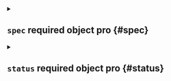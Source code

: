 

<Metadata />



<details className="config-field" data-expandable="true">
<summary>

## `spec` <span className="config-field-required" data-required="false">required</span> <span className="config-field-type">object</span> <span className="config-field-default"></span> <span className="config-field-enum"></span> <span data-pro="false" className="config-field-pro">pro</span> {#spec}



</summary>




<details className="config-field" data-expandable="false" open>
<summary>

### `displayName` <span className="config-field-required" data-required="false">required</span> <span className="config-field-type">string</span> <span className="config-field-default"></span> <span className="config-field-enum"></span> <span data-pro="false" className="config-field-pro">pro</span> {#spec-displayName}

DisplayName is the name that is shown in the UI

</summary>



</details>



<details className="config-field" data-expandable="false" open>
<summary>

### `description` <span className="config-field-required" data-required="false">required</span> <span className="config-field-type">string</span> <span className="config-field-default"></span> <span className="config-field-enum"></span> <span data-pro="false" className="config-field-pro">pro</span> {#spec-description}

Description describes the virtual cluster template

</summary>



</details>



<details className="config-field" data-expandable="true">
<summary>

### `owner` <span className="config-field-required" data-required="false">required</span> <span className="config-field-type">object</span> <span className="config-field-default"></span> <span className="config-field-enum"></span> <span data-pro="false" className="config-field-pro">pro</span> {#spec-owner}

Owner holds the owner of this object

</summary>




<details className="config-field" data-expandable="false" open>
<summary>

#### `user` <span className="config-field-required" data-required="false">required</span> <span className="config-field-type">string</span> <span className="config-field-default"></span> <span className="config-field-enum"></span> <span data-pro="false" className="config-field-pro">pro</span> {#spec-owner-user}

User specifies a Loft user.

</summary>



</details>



<details className="config-field" data-expandable="false" open>
<summary>

#### `team` <span className="config-field-required" data-required="false">required</span> <span className="config-field-type">string</span> <span className="config-field-default"></span> <span className="config-field-enum"></span> <span data-pro="false" className="config-field-pro">pro</span> {#spec-owner-team}

Team specifies a Loft team.

</summary>



</details>


</details>



<details className="config-field" data-expandable="true">
<summary>

### `template` <span className="config-field-required" data-required="false">required</span> <span className="config-field-type">object</span> <span className="config-field-default"></span> <span className="config-field-enum"></span> <span data-pro="false" className="config-field-pro">pro</span> {#spec-template}

Template holds the virtual cluster template

</summary>




<details className="config-field" data-expandable="true">
<summary>

#### `metadata` <span className="config-field-required" data-required="true">required</span> <span className="config-field-type">object</span> <span className="config-field-default"></span> <span className="config-field-enum"></span> <span data-pro="false" className="config-field-pro">pro</span> {#spec-template-metadata}



</summary>




<details className="config-field" data-expandable="false" open>
<summary>

##### `labels` <span className="config-field-required" data-required="false">required</span> <span className="config-field-type">object</span> <span className="config-field-default"></span> <span className="config-field-enum"></span> <span data-pro="false" className="config-field-pro">pro</span> {#spec-template-metadata-labels}

Labels are labels on the object

</summary>



</details>



<details className="config-field" data-expandable="false" open>
<summary>

##### `annotations` <span className="config-field-required" data-required="false">required</span> <span className="config-field-type">object</span> <span className="config-field-default"></span> <span className="config-field-enum"></span> <span data-pro="false" className="config-field-pro">pro</span> {#spec-template-metadata-annotations}

Annotations are annotations on the object

</summary>



</details>


</details>



<details className="config-field" data-expandable="true">
<summary>

#### `instanceTemplate` <span className="config-field-required" data-required="false">required</span> <span className="config-field-type">object</span> <span className="config-field-default"></span> <span className="config-field-enum"></span> <span data-pro="false" className="config-field-pro">pro</span> {#spec-template-instanceTemplate}

InstanceTemplate holds the virtual cluster instance template

</summary>




<details className="config-field" data-expandable="true">
<summary>

##### `metadata` <span className="config-field-required" data-required="true">required</span> <span className="config-field-type">object</span> <span className="config-field-default"></span> <span className="config-field-enum"></span> <span data-pro="false" className="config-field-pro">pro</span> {#spec-template-instanceTemplate-metadata}



</summary>




<details className="config-field" data-expandable="false" open>
<summary>

##### `labels` <span className="config-field-required" data-required="false">required</span> <span className="config-field-type">object</span> <span className="config-field-default"></span> <span className="config-field-enum"></span> <span data-pro="false" className="config-field-pro">pro</span> {#spec-template-instanceTemplate-metadata-labels}

Labels are labels on the object

</summary>



</details>



<details className="config-field" data-expandable="false" open>
<summary>

##### `annotations` <span className="config-field-required" data-required="false">required</span> <span className="config-field-type">object</span> <span className="config-field-default"></span> <span className="config-field-enum"></span> <span data-pro="false" className="config-field-pro">pro</span> {#spec-template-instanceTemplate-metadata-annotations}

Annotations are annotations on the object

</summary>



</details>


</details>


</details>



<details className="config-field" data-expandable="true">
<summary>

#### `apps` <span className="config-field-required" data-required="false">required</span> <span className="config-field-type">object[]</span> <span className="config-field-default"></span> <span className="config-field-enum"></span> <span data-pro="false" className="config-field-pro">pro</span> {#spec-template-apps}

Apps specifies the apps that should get deployed by this template

</summary>




<details className="config-field" data-expandable="false" open>
<summary>

##### `name` <span className="config-field-required" data-required="false">required</span> <span className="config-field-type">string</span> <span className="config-field-default"></span> <span className="config-field-enum"></span> <span data-pro="false" className="config-field-pro">pro</span> {#spec-template-apps-name}

Name of the target app

</summary>



</details>



<details className="config-field" data-expandable="false" open>
<summary>

##### `namespace` <span className="config-field-required" data-required="false">required</span> <span className="config-field-type">string</span> <span className="config-field-default"></span> <span className="config-field-enum"></span> <span data-pro="false" className="config-field-pro">pro</span> {#spec-template-apps-namespace}

Namespace specifies in which target namespace the app should
get deployed in

</summary>



</details>



<details className="config-field" data-expandable="false" open>
<summary>

##### `releaseName` <span className="config-field-required" data-required="false">required</span> <span className="config-field-type">string</span> <span className="config-field-default"></span> <span className="config-field-enum"></span> <span data-pro="false" className="config-field-pro">pro</span> {#spec-template-apps-releaseName}

ReleaseName is the name of the app release

</summary>



</details>



<details className="config-field" data-expandable="false" open>
<summary>

##### `version` <span className="config-field-required" data-required="false">required</span> <span className="config-field-type">string</span> <span className="config-field-default"></span> <span className="config-field-enum"></span> <span data-pro="false" className="config-field-pro">pro</span> {#spec-template-apps-version}

Version of the app

</summary>



</details>



<details className="config-field" data-expandable="false" open>
<summary>

##### `parameters` <span className="config-field-required" data-required="false">required</span> <span className="config-field-type">string</span> <span className="config-field-default"></span> <span className="config-field-enum"></span> <span data-pro="false" className="config-field-pro">pro</span> {#spec-template-apps-parameters}

Parameters to use for the app

</summary>



</details>


</details>



<details className="config-field" data-expandable="true">
<summary>

#### `charts` <span className="config-field-required" data-required="false">required</span> <span className="config-field-type">object[]</span> <span className="config-field-default"></span> <span className="config-field-enum"></span> <span data-pro="false" className="config-field-pro">pro</span> {#spec-template-charts}

Charts are helm charts that should get deployed

</summary>




<details className="config-field" data-expandable="false" open>
<summary>

##### `name` <span className="config-field-required" data-required="true">required</span> <span className="config-field-type">string</span> <span className="config-field-default"></span> <span className="config-field-enum"></span> <span data-pro="false" className="config-field-pro">pro</span> {#spec-template-charts-name}

Name is the chart name in the repository

</summary>



</details>



<details className="config-field" data-expandable="false" open>
<summary>

##### `version` <span className="config-field-required" data-required="false">required</span> <span className="config-field-type">string</span> <span className="config-field-default"></span> <span className="config-field-enum"></span> <span data-pro="false" className="config-field-pro">pro</span> {#spec-template-charts-version}

Version is the chart version in the repository

</summary>



</details>



<details className="config-field" data-expandable="false" open>
<summary>

##### `repoURL` <span className="config-field-required" data-required="false">required</span> <span className="config-field-type">string</span> <span className="config-field-default"></span> <span className="config-field-enum"></span> <span data-pro="false" className="config-field-pro">pro</span> {#spec-template-charts-repoURL}

RepoURL is the repo url where the chart can be found

</summary>



</details>



<details className="config-field" data-expandable="false" open>
<summary>

##### `username` <span className="config-field-required" data-required="false">required</span> <span className="config-field-type">string</span> <span className="config-field-default"></span> <span className="config-field-enum"></span> <span data-pro="false" className="config-field-pro">pro</span> {#spec-template-charts-username}

The username that is required for this repository

</summary>



</details>



<details className="config-field" data-expandable="true">
<summary>

##### `usernameRef` <span className="config-field-required" data-required="false">required</span> <span className="config-field-type">object</span> <span className="config-field-default"></span> <span className="config-field-enum"></span> <span data-pro="false" className="config-field-pro">pro</span> {#spec-template-charts-usernameRef}

The username that is required for this repository

</summary>




<details className="config-field" data-expandable="true">
<summary>

##### `projectSecretRef` <span className="config-field-required" data-required="false">required</span> <span className="config-field-type">object</span> <span className="config-field-default"></span> <span className="config-field-enum"></span> <span data-pro="false" className="config-field-pro">pro</span> {#spec-template-charts-usernameRef-projectSecretRef}

ProjectSecretRef holds the reference to a project secret

</summary>




<details className="config-field" data-expandable="false" open>
<summary>

##### `project` <span className="config-field-required" data-required="false">required</span> <span className="config-field-type">string</span> <span className="config-field-default"></span> <span className="config-field-enum"></span> <span data-pro="false" className="config-field-pro">pro</span> {#spec-template-charts-usernameRef-projectSecretRef-project}

Project is the project name where the secret is located in.

</summary>



</details>



<details className="config-field" data-expandable="false" open>
<summary>

##### `name` <span className="config-field-required" data-required="false">required</span> <span className="config-field-type">string</span> <span className="config-field-default"></span> <span className="config-field-enum"></span> <span data-pro="false" className="config-field-pro">pro</span> {#spec-template-charts-usernameRef-projectSecretRef-name}

Name of the project secret to use.

</summary>



</details>



<details className="config-field" data-expandable="false" open>
<summary>

##### `key` <span className="config-field-required" data-required="false">required</span> <span className="config-field-type">string</span> <span className="config-field-default"></span> <span className="config-field-enum"></span> <span data-pro="false" className="config-field-pro">pro</span> {#spec-template-charts-usernameRef-projectSecretRef-key}

Key of the project secret to use.

</summary>



</details>


</details>


</details>



<details className="config-field" data-expandable="false" open>
<summary>

##### `password` <span className="config-field-required" data-required="false">required</span> <span className="config-field-type">string</span> <span className="config-field-default"></span> <span className="config-field-enum"></span> <span data-pro="false" className="config-field-pro">pro</span> {#spec-template-charts-password}

The password that is required for this repository

</summary>



</details>



<details className="config-field" data-expandable="true">
<summary>

##### `passwordRef` <span className="config-field-required" data-required="false">required</span> <span className="config-field-type">object</span> <span className="config-field-default"></span> <span className="config-field-enum"></span> <span data-pro="false" className="config-field-pro">pro</span> {#spec-template-charts-passwordRef}

The password that is required for this repository

</summary>




<details className="config-field" data-expandable="true">
<summary>

##### `projectSecretRef` <span className="config-field-required" data-required="false">required</span> <span className="config-field-type">object</span> <span className="config-field-default"></span> <span className="config-field-enum"></span> <span data-pro="false" className="config-field-pro">pro</span> {#spec-template-charts-passwordRef-projectSecretRef}

ProjectSecretRef holds the reference to a project secret

</summary>




<details className="config-field" data-expandable="false" open>
<summary>

##### `project` <span className="config-field-required" data-required="false">required</span> <span className="config-field-type">string</span> <span className="config-field-default"></span> <span className="config-field-enum"></span> <span data-pro="false" className="config-field-pro">pro</span> {#spec-template-charts-passwordRef-projectSecretRef-project}

Project is the project name where the secret is located in.

</summary>



</details>



<details className="config-field" data-expandable="false" open>
<summary>

##### `name` <span className="config-field-required" data-required="false">required</span> <span className="config-field-type">string</span> <span className="config-field-default"></span> <span className="config-field-enum"></span> <span data-pro="false" className="config-field-pro">pro</span> {#spec-template-charts-passwordRef-projectSecretRef-name}

Name of the project secret to use.

</summary>



</details>



<details className="config-field" data-expandable="false" open>
<summary>

##### `key` <span className="config-field-required" data-required="false">required</span> <span className="config-field-type">string</span> <span className="config-field-default"></span> <span className="config-field-enum"></span> <span data-pro="false" className="config-field-pro">pro</span> {#spec-template-charts-passwordRef-projectSecretRef-key}

Key of the project secret to use.

</summary>



</details>


</details>


</details>



<details className="config-field" data-expandable="false" open>
<summary>

##### `insecureSkipTlsVerify` <span className="config-field-required" data-required="false">required</span> <span className="config-field-type">boolean</span> <span className="config-field-default">false</span> <span className="config-field-enum"></span> <span data-pro="false" className="config-field-pro">pro</span> {#spec-template-charts-insecureSkipTlsVerify}

If tls certificate checks for the chart download should be skipped

</summary>



</details>



<details className="config-field" data-expandable="false" open>
<summary>

##### `releaseName` <span className="config-field-required" data-required="false">required</span> <span className="config-field-type">string</span> <span className="config-field-default"></span> <span className="config-field-enum"></span> <span data-pro="false" className="config-field-pro">pro</span> {#spec-template-charts-releaseName}

ReleaseName is the preferred release name of the app

</summary>



</details>



<details className="config-field" data-expandable="false" open>
<summary>

##### `releaseNamespace` <span className="config-field-required" data-required="false">required</span> <span className="config-field-type">string</span> <span className="config-field-default"></span> <span className="config-field-enum"></span> <span data-pro="false" className="config-field-pro">pro</span> {#spec-template-charts-releaseNamespace}

ReleaseNamespace is the preferred release namespace of the app

</summary>



</details>



<details className="config-field" data-expandable="false" open>
<summary>

##### `values` <span className="config-field-required" data-required="false">required</span> <span className="config-field-type">string</span> <span className="config-field-default"></span> <span className="config-field-enum"></span> <span data-pro="false" className="config-field-pro">pro</span> {#spec-template-charts-values}

Values are the values that should get passed to the chart

</summary>



</details>



<details className="config-field" data-expandable="false" open>
<summary>

##### `wait` <span className="config-field-required" data-required="false">required</span> <span className="config-field-type">boolean</span> <span className="config-field-default">false</span> <span className="config-field-enum"></span> <span data-pro="false" className="config-field-pro">pro</span> {#spec-template-charts-wait}

Wait determines if Loft should wait during deploy for the app to become ready

</summary>



</details>



<details className="config-field" data-expandable="false" open>
<summary>

##### `timeout` <span className="config-field-required" data-required="false">required</span> <span className="config-field-type">string</span> <span className="config-field-default"></span> <span className="config-field-enum"></span> <span data-pro="false" className="config-field-pro">pro</span> {#spec-template-charts-timeout}

Timeout is the time to wait for any individual Kubernetes operation (like Jobs for hooks) (default 5m0s)

</summary>



</details>


</details>



<details className="config-field" data-expandable="false" open>
<summary>

#### `objects` <span className="config-field-required" data-required="false">required</span> <span className="config-field-type">string</span> <span className="config-field-default"></span> <span className="config-field-enum"></span> <span data-pro="false" className="config-field-pro">pro</span> {#spec-template-objects}

Objects are Kubernetes style yamls that should get deployed into the virtual cluster

</summary>



</details>



<details className="config-field" data-expandable="true">
<summary>

#### `access` <span className="config-field-required" data-required="false">required</span> <span className="config-field-type">object</span> <span className="config-field-default"></span> <span className="config-field-enum"></span> <span data-pro="false" className="config-field-pro">pro</span> {#spec-template-access}

Access defines the access of users and teams to the virtual cluster.

</summary>




<details className="config-field" data-expandable="false" open>
<summary>

##### `defaultClusterRole` <span className="config-field-required" data-required="false">required</span> <span className="config-field-type">string</span> <span className="config-field-default"></span> <span className="config-field-enum"></span> <span data-pro="false" className="config-field-pro">pro</span> {#spec-template-access-defaultClusterRole}

Specifies which cluster role should get applied to users or teams that do not
match a rule below.

</summary>



</details>



<details className="config-field" data-expandable="true">
<summary>

##### `rules` <span className="config-field-required" data-required="false">required</span> <span className="config-field-type">object[]</span> <span className="config-field-default"></span> <span className="config-field-enum"></span> <span data-pro="false" className="config-field-pro">pro</span> {#spec-template-access-rules}

Rules defines which users and teams should have which access to the virtual
cluster. If no rule matches an authenticated incoming user, the user will get cluster admin
access.

</summary>




<details className="config-field" data-expandable="false" open>
<summary>

##### `users` <span className="config-field-required" data-required="false">required</span> <span className="config-field-type">string[]</span> <span className="config-field-default"></span> <span className="config-field-enum"></span> <span data-pro="false" className="config-field-pro">pro</span> {#spec-template-access-rules-users}

Users this rule matches. * means all users.

</summary>



</details>



<details className="config-field" data-expandable="false" open>
<summary>

##### `teams` <span className="config-field-required" data-required="false">required</span> <span className="config-field-type">string[]</span> <span className="config-field-default"></span> <span className="config-field-enum"></span> <span data-pro="false" className="config-field-pro">pro</span> {#spec-template-access-rules-teams}

Teams that this rule matches.

</summary>



</details>



<details className="config-field" data-expandable="false" open>
<summary>

##### `clusterRole` <span className="config-field-required" data-required="false">required</span> <span className="config-field-type">string</span> <span className="config-field-default"></span> <span className="config-field-enum"></span> <span data-pro="false" className="config-field-pro">pro</span> {#spec-template-access-rules-clusterRole}

ClusterRole is the cluster role that should be assigned to the

</summary>



</details>


</details>


</details>



<details className="config-field" data-expandable="true">
<summary>

#### `pro` <span className="config-field-required" data-required="false">required</span> <span className="config-field-type">object</span> <span className="config-field-default"></span> <span className="config-field-enum"></span> <span data-pro="false" className="config-field-pro">pro</span> {#spec-template-pro}

Pro defines the pro settings for the virtual cluster

</summary>




<details className="config-field" data-expandable="false" open>
<summary>

##### `enabled` <span className="config-field-required" data-required="false">required</span> <span className="config-field-type">boolean</span> <span className="config-field-default">false</span> <span className="config-field-enum"></span> <span data-pro="false" className="config-field-pro">pro</span> {#spec-template-pro-enabled}

Enabled defines if the virtual cluster is a pro cluster or not

</summary>



</details>


</details>



<details className="config-field" data-expandable="true">
<summary>

#### `helmRelease` <span className="config-field-required" data-required="false">required</span> <span className="config-field-type">object</span> <span className="config-field-default"></span> <span className="config-field-enum"></span> <span data-pro="false" className="config-field-pro">pro</span> {#spec-template-helmRelease}

HelmRelease is the helm release configuration for the virtual cluster.

</summary>




<details className="config-field" data-expandable="true">
<summary>

##### `chart` <span className="config-field-required" data-required="false">required</span> <span className="config-field-type">object</span> <span className="config-field-default"></span> <span className="config-field-enum"></span> <span data-pro="false" className="config-field-pro">pro</span> {#spec-template-helmRelease-chart}

infos about what chart to deploy

</summary>




<details className="config-field" data-expandable="false" open>
<summary>

##### `name` <span className="config-field-required" data-required="false">required</span> <span className="config-field-type">string</span> <span className="config-field-default"></span> <span className="config-field-enum"></span> <span data-pro="false" className="config-field-pro">pro</span> {#spec-template-helmRelease-chart-name}

the name of the helm chart

</summary>



</details>



<details className="config-field" data-expandable="false" open>
<summary>

##### `repo` <span className="config-field-required" data-required="false">required</span> <span className="config-field-type">string</span> <span className="config-field-default"></span> <span className="config-field-enum"></span> <span data-pro="false" className="config-field-pro">pro</span> {#spec-template-helmRelease-chart-repo}

the repo of the helm chart

</summary>



</details>



<details className="config-field" data-expandable="false" open>
<summary>

##### `username` <span className="config-field-required" data-required="false">required</span> <span className="config-field-type">string</span> <span className="config-field-default"></span> <span className="config-field-enum"></span> <span data-pro="false" className="config-field-pro">pro</span> {#spec-template-helmRelease-chart-username}

The username that is required for this repository

</summary>



</details>



<details className="config-field" data-expandable="false" open>
<summary>

##### `password` <span className="config-field-required" data-required="false">required</span> <span className="config-field-type">string</span> <span className="config-field-default"></span> <span className="config-field-enum"></span> <span data-pro="false" className="config-field-pro">pro</span> {#spec-template-helmRelease-chart-password}

The password that is required for this repository

</summary>



</details>



<details className="config-field" data-expandable="false" open>
<summary>

##### `version` <span className="config-field-required" data-required="false">required</span> <span className="config-field-type">string</span> <span className="config-field-default"></span> <span className="config-field-enum"></span> <span data-pro="false" className="config-field-pro">pro</span> {#spec-template-helmRelease-chart-version}

the version of the helm chart to use

</summary>



</details>


</details>



<details className="config-field" data-expandable="false" open>
<summary>

##### `values` <span className="config-field-required" data-required="false">required</span> <span className="config-field-type">string</span> <span className="config-field-default"></span> <span className="config-field-enum"></span> <span data-pro="false" className="config-field-pro">pro</span> {#spec-template-helmRelease-values}

the values for the given chart

</summary>



</details>


</details>



<details className="config-field" data-expandable="true">
<summary>

#### `accessPoint` <span className="config-field-required" data-required="false">required</span> <span className="config-field-type">object</span> <span className="config-field-default"></span> <span className="config-field-enum"></span> <span data-pro="false" className="config-field-pro">pro</span> {#spec-template-accessPoint}

AccessPoint defines settings to expose the virtual cluster directly via an ingress rather than
through the (default) Loft proxy

</summary>




<details className="config-field" data-expandable="true">
<summary>

##### `ingress` <span className="config-field-required" data-required="false">required</span> <span className="config-field-type">object</span> <span className="config-field-default"></span> <span className="config-field-enum"></span> <span data-pro="false" className="config-field-pro">pro</span> {#spec-template-accessPoint-ingress}

Ingress defines virtual cluster access via ingress

</summary>




<details className="config-field" data-expandable="false" open>
<summary>

##### `enabled` <span className="config-field-required" data-required="false">required</span> <span className="config-field-type">boolean</span> <span className="config-field-default">true</span> <span className="config-field-enum"></span> <span data-pro="false" className="config-field-pro">pro</span> {#spec-template-accessPoint-ingress-enabled}

Enabled defines if the virtual cluster access point (via ingress) is enabled or not; requires
the connected cluster to have the `loft.sh/ingress-suffix` annotation set to define the domain
name suffix used for the ingress.

</summary>



</details>


</details>


</details>



<details className="config-field" data-expandable="false" open>
<summary>

#### `forwardToken` <span className="config-field-required" data-required="false">required</span> <span className="config-field-type">boolean</span> <span className="config-field-default">false</span> <span className="config-field-enum"></span> <span data-pro="false" className="config-field-pro">pro</span> {#spec-template-forwardToken}

ForwardToken signals the proxy to pass through the used token to the virtual Kubernetes
api server and do a TokenReview there.

</summary>



</details>



<details className="config-field" data-expandable="true">
<summary>

#### `spaceTemplate` <span className="config-field-required" data-required="false">required</span> <span className="config-field-type">object</span> <span className="config-field-default"></span> <span className="config-field-enum"></span> <span data-pro="false" className="config-field-pro">pro</span> {#spec-template-spaceTemplate}

SpaceTemplate holds the space template

</summary>




<details className="config-field" data-expandable="true">
<summary>

##### `metadata` <span className="config-field-required" data-required="true">required</span> <span className="config-field-type">object</span> <span className="config-field-default"></span> <span className="config-field-enum"></span> <span data-pro="false" className="config-field-pro">pro</span> {#spec-template-spaceTemplate-metadata}



</summary>




<details className="config-field" data-expandable="false" open>
<summary>

##### `labels` <span className="config-field-required" data-required="false">required</span> <span className="config-field-type">object</span> <span className="config-field-default"></span> <span className="config-field-enum"></span> <span data-pro="false" className="config-field-pro">pro</span> {#spec-template-spaceTemplate-metadata-labels}

Labels are labels on the object

</summary>



</details>



<details className="config-field" data-expandable="false" open>
<summary>

##### `annotations` <span className="config-field-required" data-required="false">required</span> <span className="config-field-type">object</span> <span className="config-field-default"></span> <span className="config-field-enum"></span> <span data-pro="false" className="config-field-pro">pro</span> {#spec-template-spaceTemplate-metadata-annotations}

Annotations are annotations on the object

</summary>



</details>


</details>



<details className="config-field" data-expandable="false" open>
<summary>

##### `objects` <span className="config-field-required" data-required="false">required</span> <span className="config-field-type">string</span> <span className="config-field-default"></span> <span className="config-field-enum"></span> <span data-pro="false" className="config-field-pro">pro</span> {#spec-template-spaceTemplate-objects}

Objects are Kubernetes style yamls that should get deployed into the virtual cluster namespace

</summary>



</details>



<details className="config-field" data-expandable="true">
<summary>

##### `charts` <span className="config-field-required" data-required="false">required</span> <span className="config-field-type">object[]</span> <span className="config-field-default"></span> <span className="config-field-enum"></span> <span data-pro="false" className="config-field-pro">pro</span> {#spec-template-spaceTemplate-charts}

Charts are helm charts that should get deployed

</summary>




<details className="config-field" data-expandable="false" open>
<summary>

##### `name` <span className="config-field-required" data-required="true">required</span> <span className="config-field-type">string</span> <span className="config-field-default"></span> <span className="config-field-enum"></span> <span data-pro="false" className="config-field-pro">pro</span> {#spec-template-spaceTemplate-charts-name}

Name is the chart name in the repository

</summary>



</details>



<details className="config-field" data-expandable="false" open>
<summary>

##### `version` <span className="config-field-required" data-required="false">required</span> <span className="config-field-type">string</span> <span className="config-field-default"></span> <span className="config-field-enum"></span> <span data-pro="false" className="config-field-pro">pro</span> {#spec-template-spaceTemplate-charts-version}

Version is the chart version in the repository

</summary>



</details>



<details className="config-field" data-expandable="false" open>
<summary>

##### `repoURL` <span className="config-field-required" data-required="false">required</span> <span className="config-field-type">string</span> <span className="config-field-default"></span> <span className="config-field-enum"></span> <span data-pro="false" className="config-field-pro">pro</span> {#spec-template-spaceTemplate-charts-repoURL}

RepoURL is the repo url where the chart can be found

</summary>



</details>



<details className="config-field" data-expandable="false" open>
<summary>

##### `username` <span className="config-field-required" data-required="false">required</span> <span className="config-field-type">string</span> <span className="config-field-default"></span> <span className="config-field-enum"></span> <span data-pro="false" className="config-field-pro">pro</span> {#spec-template-spaceTemplate-charts-username}

The username that is required for this repository

</summary>



</details>



<details className="config-field" data-expandable="true">
<summary>

##### `usernameRef` <span className="config-field-required" data-required="false">required</span> <span className="config-field-type">object</span> <span className="config-field-default"></span> <span className="config-field-enum"></span> <span data-pro="false" className="config-field-pro">pro</span> {#spec-template-spaceTemplate-charts-usernameRef}

The username that is required for this repository

</summary>




<details className="config-field" data-expandable="true">
<summary>

##### `projectSecretRef` <span className="config-field-required" data-required="false">required</span> <span className="config-field-type">object</span> <span className="config-field-default"></span> <span className="config-field-enum"></span> <span data-pro="false" className="config-field-pro">pro</span> {#spec-template-spaceTemplate-charts-usernameRef-projectSecretRef}

ProjectSecretRef holds the reference to a project secret

</summary>




<details className="config-field" data-expandable="false" open>
<summary>

##### `project` <span className="config-field-required" data-required="false">required</span> <span className="config-field-type">string</span> <span className="config-field-default"></span> <span className="config-field-enum"></span> <span data-pro="false" className="config-field-pro">pro</span> {#spec-template-spaceTemplate-charts-usernameRef-projectSecretRef-project}

Project is the project name where the secret is located in.

</summary>



</details>



<details className="config-field" data-expandable="false" open>
<summary>

##### `name` <span className="config-field-required" data-required="false">required</span> <span className="config-field-type">string</span> <span className="config-field-default"></span> <span className="config-field-enum"></span> <span data-pro="false" className="config-field-pro">pro</span> {#spec-template-spaceTemplate-charts-usernameRef-projectSecretRef-name}

Name of the project secret to use.

</summary>



</details>



<details className="config-field" data-expandable="false" open>
<summary>

##### `key` <span className="config-field-required" data-required="false">required</span> <span className="config-field-type">string</span> <span className="config-field-default"></span> <span className="config-field-enum"></span> <span data-pro="false" className="config-field-pro">pro</span> {#spec-template-spaceTemplate-charts-usernameRef-projectSecretRef-key}

Key of the project secret to use.

</summary>



</details>


</details>


</details>



<details className="config-field" data-expandable="false" open>
<summary>

##### `password` <span className="config-field-required" data-required="false">required</span> <span className="config-field-type">string</span> <span className="config-field-default"></span> <span className="config-field-enum"></span> <span data-pro="false" className="config-field-pro">pro</span> {#spec-template-spaceTemplate-charts-password}

The password that is required for this repository

</summary>



</details>



<details className="config-field" data-expandable="true">
<summary>

##### `passwordRef` <span className="config-field-required" data-required="false">required</span> <span className="config-field-type">object</span> <span className="config-field-default"></span> <span className="config-field-enum"></span> <span data-pro="false" className="config-field-pro">pro</span> {#spec-template-spaceTemplate-charts-passwordRef}

The password that is required for this repository

</summary>




<details className="config-field" data-expandable="true">
<summary>

##### `projectSecretRef` <span className="config-field-required" data-required="false">required</span> <span className="config-field-type">object</span> <span className="config-field-default"></span> <span className="config-field-enum"></span> <span data-pro="false" className="config-field-pro">pro</span> {#spec-template-spaceTemplate-charts-passwordRef-projectSecretRef}

ProjectSecretRef holds the reference to a project secret

</summary>




<details className="config-field" data-expandable="false" open>
<summary>

##### `project` <span className="config-field-required" data-required="false">required</span> <span className="config-field-type">string</span> <span className="config-field-default"></span> <span className="config-field-enum"></span> <span data-pro="false" className="config-field-pro">pro</span> {#spec-template-spaceTemplate-charts-passwordRef-projectSecretRef-project}

Project is the project name where the secret is located in.

</summary>



</details>



<details className="config-field" data-expandable="false" open>
<summary>

##### `name` <span className="config-field-required" data-required="false">required</span> <span className="config-field-type">string</span> <span className="config-field-default"></span> <span className="config-field-enum"></span> <span data-pro="false" className="config-field-pro">pro</span> {#spec-template-spaceTemplate-charts-passwordRef-projectSecretRef-name}

Name of the project secret to use.

</summary>



</details>



<details className="config-field" data-expandable="false" open>
<summary>

##### `key` <span className="config-field-required" data-required="false">required</span> <span className="config-field-type">string</span> <span className="config-field-default"></span> <span className="config-field-enum"></span> <span data-pro="false" className="config-field-pro">pro</span> {#spec-template-spaceTemplate-charts-passwordRef-projectSecretRef-key}

Key of the project secret to use.

</summary>



</details>


</details>


</details>



<details className="config-field" data-expandable="false" open>
<summary>

##### `insecureSkipTlsVerify` <span className="config-field-required" data-required="false">required</span> <span className="config-field-type">boolean</span> <span className="config-field-default">false</span> <span className="config-field-enum"></span> <span data-pro="false" className="config-field-pro">pro</span> {#spec-template-spaceTemplate-charts-insecureSkipTlsVerify}

If tls certificate checks for the chart download should be skipped

</summary>



</details>



<details className="config-field" data-expandable="false" open>
<summary>

##### `releaseName` <span className="config-field-required" data-required="false">required</span> <span className="config-field-type">string</span> <span className="config-field-default"></span> <span className="config-field-enum"></span> <span data-pro="false" className="config-field-pro">pro</span> {#spec-template-spaceTemplate-charts-releaseName}

ReleaseName is the preferred release name of the app

</summary>



</details>



<details className="config-field" data-expandable="false" open>
<summary>

##### `releaseNamespace` <span className="config-field-required" data-required="false">required</span> <span className="config-field-type">string</span> <span className="config-field-default"></span> <span className="config-field-enum"></span> <span data-pro="false" className="config-field-pro">pro</span> {#spec-template-spaceTemplate-charts-releaseNamespace}

ReleaseNamespace is the preferred release namespace of the app

</summary>



</details>



<details className="config-field" data-expandable="false" open>
<summary>

##### `values` <span className="config-field-required" data-required="false">required</span> <span className="config-field-type">string</span> <span className="config-field-default"></span> <span className="config-field-enum"></span> <span data-pro="false" className="config-field-pro">pro</span> {#spec-template-spaceTemplate-charts-values}

Values are the values that should get passed to the chart

</summary>



</details>



<details className="config-field" data-expandable="false" open>
<summary>

##### `wait` <span className="config-field-required" data-required="false">required</span> <span className="config-field-type">boolean</span> <span className="config-field-default">false</span> <span className="config-field-enum"></span> <span data-pro="false" className="config-field-pro">pro</span> {#spec-template-spaceTemplate-charts-wait}

Wait determines if Loft should wait during deploy for the app to become ready

</summary>



</details>



<details className="config-field" data-expandable="false" open>
<summary>

##### `timeout` <span className="config-field-required" data-required="false">required</span> <span className="config-field-type">string</span> <span className="config-field-default"></span> <span className="config-field-enum"></span> <span data-pro="false" className="config-field-pro">pro</span> {#spec-template-spaceTemplate-charts-timeout}

Timeout is the time to wait for any individual Kubernetes operation (like Jobs for hooks) (default 5m0s)

</summary>



</details>


</details>



<details className="config-field" data-expandable="true">
<summary>

##### `apps` <span className="config-field-required" data-required="false">required</span> <span className="config-field-type">object[]</span> <span className="config-field-default"></span> <span className="config-field-enum"></span> <span data-pro="false" className="config-field-pro">pro</span> {#spec-template-spaceTemplate-apps}

Apps specifies the apps that should get deployed by this template

</summary>




<details className="config-field" data-expandable="false" open>
<summary>

##### `name` <span className="config-field-required" data-required="false">required</span> <span className="config-field-type">string</span> <span className="config-field-default"></span> <span className="config-field-enum"></span> <span data-pro="false" className="config-field-pro">pro</span> {#spec-template-spaceTemplate-apps-name}

Name of the target app

</summary>



</details>



<details className="config-field" data-expandable="false" open>
<summary>

##### `namespace` <span className="config-field-required" data-required="false">required</span> <span className="config-field-type">string</span> <span className="config-field-default"></span> <span className="config-field-enum"></span> <span data-pro="false" className="config-field-pro">pro</span> {#spec-template-spaceTemplate-apps-namespace}

Namespace specifies in which target namespace the app should
get deployed in

</summary>



</details>



<details className="config-field" data-expandable="false" open>
<summary>

##### `releaseName` <span className="config-field-required" data-required="false">required</span> <span className="config-field-type">string</span> <span className="config-field-default"></span> <span className="config-field-enum"></span> <span data-pro="false" className="config-field-pro">pro</span> {#spec-template-spaceTemplate-apps-releaseName}

ReleaseName is the name of the app release

</summary>



</details>



<details className="config-field" data-expandable="false" open>
<summary>

##### `version` <span className="config-field-required" data-required="false">required</span> <span className="config-field-type">string</span> <span className="config-field-default"></span> <span className="config-field-enum"></span> <span data-pro="false" className="config-field-pro">pro</span> {#spec-template-spaceTemplate-apps-version}

Version of the app

</summary>



</details>



<details className="config-field" data-expandable="false" open>
<summary>

##### `parameters` <span className="config-field-required" data-required="false">required</span> <span className="config-field-type">string</span> <span className="config-field-default"></span> <span className="config-field-enum"></span> <span data-pro="false" className="config-field-pro">pro</span> {#spec-template-spaceTemplate-apps-parameters}

Parameters to use for the app

</summary>



</details>


</details>


</details>


</details>



<details className="config-field" data-expandable="true">
<summary>

### `parameters` <span className="config-field-required" data-required="false">required</span> <span className="config-field-type">object[]</span> <span className="config-field-default"></span> <span className="config-field-enum"></span> <span data-pro="false" className="config-field-pro">pro</span> {#spec-parameters}

Parameters define additional app parameters that will set helm values

</summary>




<details className="config-field" data-expandable="false" open>
<summary>

#### `variable` <span className="config-field-required" data-required="false">required</span> <span className="config-field-type">string</span> <span className="config-field-default"></span> <span className="config-field-enum"></span> <span data-pro="false" className="config-field-pro">pro</span> {#spec-parameters-variable}

Variable is the path of the variable. Can be foo or foo.bar for nested objects.

</summary>



</details>



<details className="config-field" data-expandable="false" open>
<summary>

#### `label` <span className="config-field-required" data-required="false">required</span> <span className="config-field-type">string</span> <span className="config-field-default"></span> <span className="config-field-enum"></span> <span data-pro="false" className="config-field-pro">pro</span> {#spec-parameters-label}

Label is the label to show for this parameter

</summary>



</details>



<details className="config-field" data-expandable="false" open>
<summary>

#### `description` <span className="config-field-required" data-required="false">required</span> <span className="config-field-type">string</span> <span className="config-field-default"></span> <span className="config-field-enum"></span> <span data-pro="false" className="config-field-pro">pro</span> {#spec-parameters-description}

Description is the description to show for this parameter

</summary>



</details>



<details className="config-field" data-expandable="false" open>
<summary>

#### `type` <span className="config-field-required" data-required="false">required</span> <span className="config-field-type">string</span> <span className="config-field-default"></span> <span className="config-field-enum"></span> <span data-pro="false" className="config-field-pro">pro</span> {#spec-parameters-type}

Type of the parameter. Can be one of:
string, multiline, boolean, number and password

</summary>



</details>



<details className="config-field" data-expandable="false" open>
<summary>

#### `options` <span className="config-field-required" data-required="false">required</span> <span className="config-field-type">string[]</span> <span className="config-field-default"></span> <span className="config-field-enum"></span> <span data-pro="false" className="config-field-pro">pro</span> {#spec-parameters-options}

Options is a slice of strings, where each string represents a mutually exclusive choice.

</summary>



</details>



<details className="config-field" data-expandable="false" open>
<summary>

#### `min` <span className="config-field-required" data-required="false">required</span> <span className="config-field-type">integer</span> <span className="config-field-default"></span> <span className="config-field-enum"></span> <span data-pro="false" className="config-field-pro">pro</span> {#spec-parameters-min}

Min is the minimum number if type is number

</summary>



</details>



<details className="config-field" data-expandable="false" open>
<summary>

#### `max` <span className="config-field-required" data-required="false">required</span> <span className="config-field-type">integer</span> <span className="config-field-default"></span> <span className="config-field-enum"></span> <span data-pro="false" className="config-field-pro">pro</span> {#spec-parameters-max}

Max is the maximum number if type is number

</summary>



</details>



<details className="config-field" data-expandable="false" open>
<summary>

#### `required` <span className="config-field-required" data-required="false">required</span> <span className="config-field-type">boolean</span> <span className="config-field-default">false</span> <span className="config-field-enum"></span> <span data-pro="false" className="config-field-pro">pro</span> {#spec-parameters-required}

Required specifies if this parameter is required

</summary>



</details>



<details className="config-field" data-expandable="false" open>
<summary>

#### `defaultValue` <span className="config-field-required" data-required="false">required</span> <span className="config-field-type">string</span> <span className="config-field-default"></span> <span className="config-field-enum"></span> <span data-pro="false" className="config-field-pro">pro</span> {#spec-parameters-defaultValue}

DefaultValue is the default value if none is specified

</summary>



</details>



<details className="config-field" data-expandable="false" open>
<summary>

#### `placeholder` <span className="config-field-required" data-required="false">required</span> <span className="config-field-type">string</span> <span className="config-field-default"></span> <span className="config-field-enum"></span> <span data-pro="false" className="config-field-pro">pro</span> {#spec-parameters-placeholder}

Placeholder shown in the UI

</summary>



</details>



<details className="config-field" data-expandable="false" open>
<summary>

#### `invalidation` <span className="config-field-required" data-required="false">required</span> <span className="config-field-type">string</span> <span className="config-field-default"></span> <span className="config-field-enum"></span> <span data-pro="false" className="config-field-pro">pro</span> {#spec-parameters-invalidation}

Invalidation regex that if matched will reject the input

</summary>



</details>



<details className="config-field" data-expandable="false" open>
<summary>

#### `validation` <span className="config-field-required" data-required="false">required</span> <span className="config-field-type">string</span> <span className="config-field-default"></span> <span className="config-field-enum"></span> <span data-pro="false" className="config-field-pro">pro</span> {#spec-parameters-validation}

Validation regex that if matched will allow the input

</summary>



</details>



<details className="config-field" data-expandable="false" open>
<summary>

#### `section` <span className="config-field-required" data-required="false">required</span> <span className="config-field-type">string</span> <span className="config-field-default"></span> <span className="config-field-enum"></span> <span data-pro="false" className="config-field-pro">pro</span> {#spec-parameters-section}

Section where this app should be displayed. Apps with the same section name will be grouped together

</summary>



</details>


</details>



<details className="config-field" data-expandable="true">
<summary>

### `versions` <span className="config-field-required" data-required="false">required</span> <span className="config-field-type">object[]</span> <span className="config-field-default"></span> <span className="config-field-enum"></span> <span data-pro="false" className="config-field-pro">pro</span> {#spec-versions}

Versions are different versions of the template that can be referenced as well

</summary>




<details className="config-field" data-expandable="true">
<summary>

#### `template` <span className="config-field-required" data-required="false">required</span> <span className="config-field-type">object</span> <span className="config-field-default"></span> <span className="config-field-enum"></span> <span data-pro="false" className="config-field-pro">pro</span> {#spec-versions-template}

Template holds the space template

</summary>




<details className="config-field" data-expandable="true">
<summary>

##### `metadata` <span className="config-field-required" data-required="true">required</span> <span className="config-field-type">object</span> <span className="config-field-default"></span> <span className="config-field-enum"></span> <span data-pro="false" className="config-field-pro">pro</span> {#spec-versions-template-metadata}



</summary>




<details className="config-field" data-expandable="false" open>
<summary>

##### `labels` <span className="config-field-required" data-required="false">required</span> <span className="config-field-type">object</span> <span className="config-field-default"></span> <span className="config-field-enum"></span> <span data-pro="false" className="config-field-pro">pro</span> {#spec-versions-template-metadata-labels}

Labels are labels on the object

</summary>



</details>



<details className="config-field" data-expandable="false" open>
<summary>

##### `annotations` <span className="config-field-required" data-required="false">required</span> <span className="config-field-type">object</span> <span className="config-field-default"></span> <span className="config-field-enum"></span> <span data-pro="false" className="config-field-pro">pro</span> {#spec-versions-template-metadata-annotations}

Annotations are annotations on the object

</summary>



</details>


</details>



<details className="config-field" data-expandable="true">
<summary>

##### `instanceTemplate` <span className="config-field-required" data-required="false">required</span> <span className="config-field-type">object</span> <span className="config-field-default"></span> <span className="config-field-enum"></span> <span data-pro="false" className="config-field-pro">pro</span> {#spec-versions-template-instanceTemplate}

InstanceTemplate holds the virtual cluster instance template

</summary>




<details className="config-field" data-expandable="true">
<summary>

##### `metadata` <span className="config-field-required" data-required="true">required</span> <span className="config-field-type">object</span> <span className="config-field-default"></span> <span className="config-field-enum"></span> <span data-pro="false" className="config-field-pro">pro</span> {#spec-versions-template-instanceTemplate-metadata}



</summary>




<details className="config-field" data-expandable="false" open>
<summary>

##### `labels` <span className="config-field-required" data-required="false">required</span> <span className="config-field-type">object</span> <span className="config-field-default"></span> <span className="config-field-enum"></span> <span data-pro="false" className="config-field-pro">pro</span> {#spec-versions-template-instanceTemplate-metadata-labels}

Labels are labels on the object

</summary>



</details>



<details className="config-field" data-expandable="false" open>
<summary>

##### `annotations` <span className="config-field-required" data-required="false">required</span> <span className="config-field-type">object</span> <span className="config-field-default"></span> <span className="config-field-enum"></span> <span data-pro="false" className="config-field-pro">pro</span> {#spec-versions-template-instanceTemplate-metadata-annotations}

Annotations are annotations on the object

</summary>



</details>


</details>


</details>



<details className="config-field" data-expandable="true">
<summary>

##### `apps` <span className="config-field-required" data-required="false">required</span> <span className="config-field-type">object[]</span> <span className="config-field-default"></span> <span className="config-field-enum"></span> <span data-pro="false" className="config-field-pro">pro</span> {#spec-versions-template-apps}

Apps specifies the apps that should get deployed by this template

</summary>




<details className="config-field" data-expandable="false" open>
<summary>

##### `name` <span className="config-field-required" data-required="false">required</span> <span className="config-field-type">string</span> <span className="config-field-default"></span> <span className="config-field-enum"></span> <span data-pro="false" className="config-field-pro">pro</span> {#spec-versions-template-apps-name}

Name of the target app

</summary>



</details>



<details className="config-field" data-expandable="false" open>
<summary>

##### `namespace` <span className="config-field-required" data-required="false">required</span> <span className="config-field-type">string</span> <span className="config-field-default"></span> <span className="config-field-enum"></span> <span data-pro="false" className="config-field-pro">pro</span> {#spec-versions-template-apps-namespace}

Namespace specifies in which target namespace the app should
get deployed in

</summary>



</details>



<details className="config-field" data-expandable="false" open>
<summary>

##### `releaseName` <span className="config-field-required" data-required="false">required</span> <span className="config-field-type">string</span> <span className="config-field-default"></span> <span className="config-field-enum"></span> <span data-pro="false" className="config-field-pro">pro</span> {#spec-versions-template-apps-releaseName}

ReleaseName is the name of the app release

</summary>



</details>



<details className="config-field" data-expandable="false" open>
<summary>

##### `version` <span className="config-field-required" data-required="false">required</span> <span className="config-field-type">string</span> <span className="config-field-default"></span> <span className="config-field-enum"></span> <span data-pro="false" className="config-field-pro">pro</span> {#spec-versions-template-apps-version}

Version of the app

</summary>



</details>



<details className="config-field" data-expandable="false" open>
<summary>

##### `parameters` <span className="config-field-required" data-required="false">required</span> <span className="config-field-type">string</span> <span className="config-field-default"></span> <span className="config-field-enum"></span> <span data-pro="false" className="config-field-pro">pro</span> {#spec-versions-template-apps-parameters}

Parameters to use for the app

</summary>



</details>


</details>



<details className="config-field" data-expandable="true">
<summary>

##### `charts` <span className="config-field-required" data-required="false">required</span> <span className="config-field-type">object[]</span> <span className="config-field-default"></span> <span className="config-field-enum"></span> <span data-pro="false" className="config-field-pro">pro</span> {#spec-versions-template-charts}

Charts are helm charts that should get deployed

</summary>




<details className="config-field" data-expandable="false" open>
<summary>

##### `name` <span className="config-field-required" data-required="true">required</span> <span className="config-field-type">string</span> <span className="config-field-default"></span> <span className="config-field-enum"></span> <span data-pro="false" className="config-field-pro">pro</span> {#spec-versions-template-charts-name}

Name is the chart name in the repository

</summary>



</details>



<details className="config-field" data-expandable="false" open>
<summary>

##### `version` <span className="config-field-required" data-required="false">required</span> <span className="config-field-type">string</span> <span className="config-field-default"></span> <span className="config-field-enum"></span> <span data-pro="false" className="config-field-pro">pro</span> {#spec-versions-template-charts-version}

Version is the chart version in the repository

</summary>



</details>



<details className="config-field" data-expandable="false" open>
<summary>

##### `repoURL` <span className="config-field-required" data-required="false">required</span> <span className="config-field-type">string</span> <span className="config-field-default"></span> <span className="config-field-enum"></span> <span data-pro="false" className="config-field-pro">pro</span> {#spec-versions-template-charts-repoURL}

RepoURL is the repo url where the chart can be found

</summary>



</details>



<details className="config-field" data-expandable="false" open>
<summary>

##### `username` <span className="config-field-required" data-required="false">required</span> <span className="config-field-type">string</span> <span className="config-field-default"></span> <span className="config-field-enum"></span> <span data-pro="false" className="config-field-pro">pro</span> {#spec-versions-template-charts-username}

The username that is required for this repository

</summary>



</details>



<details className="config-field" data-expandable="true">
<summary>

##### `usernameRef` <span className="config-field-required" data-required="false">required</span> <span className="config-field-type">object</span> <span className="config-field-default"></span> <span className="config-field-enum"></span> <span data-pro="false" className="config-field-pro">pro</span> {#spec-versions-template-charts-usernameRef}

The username that is required for this repository

</summary>




<details className="config-field" data-expandable="true">
<summary>

##### `projectSecretRef` <span className="config-field-required" data-required="false">required</span> <span className="config-field-type">object</span> <span className="config-field-default"></span> <span className="config-field-enum"></span> <span data-pro="false" className="config-field-pro">pro</span> {#spec-versions-template-charts-usernameRef-projectSecretRef}

ProjectSecretRef holds the reference to a project secret

</summary>




<details className="config-field" data-expandable="false" open>
<summary>

##### `project` <span className="config-field-required" data-required="false">required</span> <span className="config-field-type">string</span> <span className="config-field-default"></span> <span className="config-field-enum"></span> <span data-pro="false" className="config-field-pro">pro</span> {#spec-versions-template-charts-usernameRef-projectSecretRef-project}

Project is the project name where the secret is located in.

</summary>



</details>



<details className="config-field" data-expandable="false" open>
<summary>

##### `name` <span className="config-field-required" data-required="false">required</span> <span className="config-field-type">string</span> <span className="config-field-default"></span> <span className="config-field-enum"></span> <span data-pro="false" className="config-field-pro">pro</span> {#spec-versions-template-charts-usernameRef-projectSecretRef-name}

Name of the project secret to use.

</summary>



</details>



<details className="config-field" data-expandable="false" open>
<summary>

##### `key` <span className="config-field-required" data-required="false">required</span> <span className="config-field-type">string</span> <span className="config-field-default"></span> <span className="config-field-enum"></span> <span data-pro="false" className="config-field-pro">pro</span> {#spec-versions-template-charts-usernameRef-projectSecretRef-key}

Key of the project secret to use.

</summary>



</details>


</details>


</details>



<details className="config-field" data-expandable="false" open>
<summary>

##### `password` <span className="config-field-required" data-required="false">required</span> <span className="config-field-type">string</span> <span className="config-field-default"></span> <span className="config-field-enum"></span> <span data-pro="false" className="config-field-pro">pro</span> {#spec-versions-template-charts-password}

The password that is required for this repository

</summary>



</details>



<details className="config-field" data-expandable="true">
<summary>

##### `passwordRef` <span className="config-field-required" data-required="false">required</span> <span className="config-field-type">object</span> <span className="config-field-default"></span> <span className="config-field-enum"></span> <span data-pro="false" className="config-field-pro">pro</span> {#spec-versions-template-charts-passwordRef}

The password that is required for this repository

</summary>




<details className="config-field" data-expandable="true">
<summary>

##### `projectSecretRef` <span className="config-field-required" data-required="false">required</span> <span className="config-field-type">object</span> <span className="config-field-default"></span> <span className="config-field-enum"></span> <span data-pro="false" className="config-field-pro">pro</span> {#spec-versions-template-charts-passwordRef-projectSecretRef}

ProjectSecretRef holds the reference to a project secret

</summary>




<details className="config-field" data-expandable="false" open>
<summary>

##### `project` <span className="config-field-required" data-required="false">required</span> <span className="config-field-type">string</span> <span className="config-field-default"></span> <span className="config-field-enum"></span> <span data-pro="false" className="config-field-pro">pro</span> {#spec-versions-template-charts-passwordRef-projectSecretRef-project}

Project is the project name where the secret is located in.

</summary>



</details>



<details className="config-field" data-expandable="false" open>
<summary>

##### `name` <span className="config-field-required" data-required="false">required</span> <span className="config-field-type">string</span> <span className="config-field-default"></span> <span className="config-field-enum"></span> <span data-pro="false" className="config-field-pro">pro</span> {#spec-versions-template-charts-passwordRef-projectSecretRef-name}

Name of the project secret to use.

</summary>



</details>



<details className="config-field" data-expandable="false" open>
<summary>

##### `key` <span className="config-field-required" data-required="false">required</span> <span className="config-field-type">string</span> <span className="config-field-default"></span> <span className="config-field-enum"></span> <span data-pro="false" className="config-field-pro">pro</span> {#spec-versions-template-charts-passwordRef-projectSecretRef-key}

Key of the project secret to use.

</summary>



</details>


</details>


</details>



<details className="config-field" data-expandable="false" open>
<summary>

##### `insecureSkipTlsVerify` <span className="config-field-required" data-required="false">required</span> <span className="config-field-type">boolean</span> <span className="config-field-default">false</span> <span className="config-field-enum"></span> <span data-pro="false" className="config-field-pro">pro</span> {#spec-versions-template-charts-insecureSkipTlsVerify}

If tls certificate checks for the chart download should be skipped

</summary>



</details>



<details className="config-field" data-expandable="false" open>
<summary>

##### `releaseName` <span className="config-field-required" data-required="false">required</span> <span className="config-field-type">string</span> <span className="config-field-default"></span> <span className="config-field-enum"></span> <span data-pro="false" className="config-field-pro">pro</span> {#spec-versions-template-charts-releaseName}

ReleaseName is the preferred release name of the app

</summary>



</details>



<details className="config-field" data-expandable="false" open>
<summary>

##### `releaseNamespace` <span className="config-field-required" data-required="false">required</span> <span className="config-field-type">string</span> <span className="config-field-default"></span> <span className="config-field-enum"></span> <span data-pro="false" className="config-field-pro">pro</span> {#spec-versions-template-charts-releaseNamespace}

ReleaseNamespace is the preferred release namespace of the app

</summary>



</details>



<details className="config-field" data-expandable="false" open>
<summary>

##### `values` <span className="config-field-required" data-required="false">required</span> <span className="config-field-type">string</span> <span className="config-field-default"></span> <span className="config-field-enum"></span> <span data-pro="false" className="config-field-pro">pro</span> {#spec-versions-template-charts-values}

Values are the values that should get passed to the chart

</summary>



</details>



<details className="config-field" data-expandable="false" open>
<summary>

##### `wait` <span className="config-field-required" data-required="false">required</span> <span className="config-field-type">boolean</span> <span className="config-field-default">false</span> <span className="config-field-enum"></span> <span data-pro="false" className="config-field-pro">pro</span> {#spec-versions-template-charts-wait}

Wait determines if Loft should wait during deploy for the app to become ready

</summary>



</details>



<details className="config-field" data-expandable="false" open>
<summary>

##### `timeout` <span className="config-field-required" data-required="false">required</span> <span className="config-field-type">string</span> <span className="config-field-default"></span> <span className="config-field-enum"></span> <span data-pro="false" className="config-field-pro">pro</span> {#spec-versions-template-charts-timeout}

Timeout is the time to wait for any individual Kubernetes operation (like Jobs for hooks) (default 5m0s)

</summary>



</details>


</details>



<details className="config-field" data-expandable="false" open>
<summary>

##### `objects` <span className="config-field-required" data-required="false">required</span> <span className="config-field-type">string</span> <span className="config-field-default"></span> <span className="config-field-enum"></span> <span data-pro="false" className="config-field-pro">pro</span> {#spec-versions-template-objects}

Objects are Kubernetes style yamls that should get deployed into the virtual cluster

</summary>



</details>



<details className="config-field" data-expandable="true">
<summary>

##### `access` <span className="config-field-required" data-required="false">required</span> <span className="config-field-type">object</span> <span className="config-field-default"></span> <span className="config-field-enum"></span> <span data-pro="false" className="config-field-pro">pro</span> {#spec-versions-template-access}

Access defines the access of users and teams to the virtual cluster.

</summary>




<details className="config-field" data-expandable="false" open>
<summary>

##### `defaultClusterRole` <span className="config-field-required" data-required="false">required</span> <span className="config-field-type">string</span> <span className="config-field-default"></span> <span className="config-field-enum"></span> <span data-pro="false" className="config-field-pro">pro</span> {#spec-versions-template-access-defaultClusterRole}

Specifies which cluster role should get applied to users or teams that do not
match a rule below.

</summary>



</details>



<details className="config-field" data-expandable="true">
<summary>

##### `rules` <span className="config-field-required" data-required="false">required</span> <span className="config-field-type">object[]</span> <span className="config-field-default"></span> <span className="config-field-enum"></span> <span data-pro="false" className="config-field-pro">pro</span> {#spec-versions-template-access-rules}

Rules defines which users and teams should have which access to the virtual
cluster. If no rule matches an authenticated incoming user, the user will get cluster admin
access.

</summary>




<details className="config-field" data-expandable="false" open>
<summary>

##### `users` <span className="config-field-required" data-required="false">required</span> <span className="config-field-type">string[]</span> <span className="config-field-default"></span> <span className="config-field-enum"></span> <span data-pro="false" className="config-field-pro">pro</span> {#spec-versions-template-access-rules-users}

Users this rule matches. * means all users.

</summary>



</details>



<details className="config-field" data-expandable="false" open>
<summary>

##### `teams` <span className="config-field-required" data-required="false">required</span> <span className="config-field-type">string[]</span> <span className="config-field-default"></span> <span className="config-field-enum"></span> <span data-pro="false" className="config-field-pro">pro</span> {#spec-versions-template-access-rules-teams}

Teams that this rule matches.

</summary>



</details>



<details className="config-field" data-expandable="false" open>
<summary>

##### `clusterRole` <span className="config-field-required" data-required="false">required</span> <span className="config-field-type">string</span> <span className="config-field-default"></span> <span className="config-field-enum"></span> <span data-pro="false" className="config-field-pro">pro</span> {#spec-versions-template-access-rules-clusterRole}

ClusterRole is the cluster role that should be assigned to the

</summary>



</details>


</details>


</details>



<details className="config-field" data-expandable="true">
<summary>

##### `pro` <span className="config-field-required" data-required="false">required</span> <span className="config-field-type">object</span> <span className="config-field-default"></span> <span className="config-field-enum"></span> <span data-pro="false" className="config-field-pro">pro</span> {#spec-versions-template-pro}

Pro defines the pro settings for the virtual cluster

</summary>




<details className="config-field" data-expandable="false" open>
<summary>

##### `enabled` <span className="config-field-required" data-required="false">required</span> <span className="config-field-type">boolean</span> <span className="config-field-default">false</span> <span className="config-field-enum"></span> <span data-pro="false" className="config-field-pro">pro</span> {#spec-versions-template-pro-enabled}

Enabled defines if the virtual cluster is a pro cluster or not

</summary>



</details>


</details>



<details className="config-field" data-expandable="true">
<summary>

##### `helmRelease` <span className="config-field-required" data-required="false">required</span> <span className="config-field-type">object</span> <span className="config-field-default"></span> <span className="config-field-enum"></span> <span data-pro="false" className="config-field-pro">pro</span> {#spec-versions-template-helmRelease}

HelmRelease is the helm release configuration for the virtual cluster.

</summary>




<details className="config-field" data-expandable="true">
<summary>

##### `chart` <span className="config-field-required" data-required="false">required</span> <span className="config-field-type">object</span> <span className="config-field-default"></span> <span className="config-field-enum"></span> <span data-pro="false" className="config-field-pro">pro</span> {#spec-versions-template-helmRelease-chart}

infos about what chart to deploy

</summary>




<details className="config-field" data-expandable="false" open>
<summary>

##### `name` <span className="config-field-required" data-required="false">required</span> <span className="config-field-type">string</span> <span className="config-field-default"></span> <span className="config-field-enum"></span> <span data-pro="false" className="config-field-pro">pro</span> {#spec-versions-template-helmRelease-chart-name}

the name of the helm chart

</summary>



</details>



<details className="config-field" data-expandable="false" open>
<summary>

##### `repo` <span className="config-field-required" data-required="false">required</span> <span className="config-field-type">string</span> <span className="config-field-default"></span> <span className="config-field-enum"></span> <span data-pro="false" className="config-field-pro">pro</span> {#spec-versions-template-helmRelease-chart-repo}

the repo of the helm chart

</summary>



</details>



<details className="config-field" data-expandable="false" open>
<summary>

##### `username` <span className="config-field-required" data-required="false">required</span> <span className="config-field-type">string</span> <span className="config-field-default"></span> <span className="config-field-enum"></span> <span data-pro="false" className="config-field-pro">pro</span> {#spec-versions-template-helmRelease-chart-username}

The username that is required for this repository

</summary>



</details>



<details className="config-field" data-expandable="false" open>
<summary>

##### `password` <span className="config-field-required" data-required="false">required</span> <span className="config-field-type">string</span> <span className="config-field-default"></span> <span className="config-field-enum"></span> <span data-pro="false" className="config-field-pro">pro</span> {#spec-versions-template-helmRelease-chart-password}

The password that is required for this repository

</summary>



</details>



<details className="config-field" data-expandable="false" open>
<summary>

##### `version` <span className="config-field-required" data-required="false">required</span> <span className="config-field-type">string</span> <span className="config-field-default"></span> <span className="config-field-enum"></span> <span data-pro="false" className="config-field-pro">pro</span> {#spec-versions-template-helmRelease-chart-version}

the version of the helm chart to use

</summary>



</details>


</details>



<details className="config-field" data-expandable="false" open>
<summary>

##### `values` <span className="config-field-required" data-required="false">required</span> <span className="config-field-type">string</span> <span className="config-field-default"></span> <span className="config-field-enum"></span> <span data-pro="false" className="config-field-pro">pro</span> {#spec-versions-template-helmRelease-values}

the values for the given chart

</summary>



</details>


</details>



<details className="config-field" data-expandable="true">
<summary>

##### `accessPoint` <span className="config-field-required" data-required="false">required</span> <span className="config-field-type">object</span> <span className="config-field-default"></span> <span className="config-field-enum"></span> <span data-pro="false" className="config-field-pro">pro</span> {#spec-versions-template-accessPoint}

AccessPoint defines settings to expose the virtual cluster directly via an ingress rather than
through the (default) Loft proxy

</summary>




<details className="config-field" data-expandable="true">
<summary>

##### `ingress` <span className="config-field-required" data-required="false">required</span> <span className="config-field-type">object</span> <span className="config-field-default"></span> <span className="config-field-enum"></span> <span data-pro="false" className="config-field-pro">pro</span> {#spec-versions-template-accessPoint-ingress}

Ingress defines virtual cluster access via ingress

</summary>




<details className="config-field" data-expandable="false" open>
<summary>

##### `enabled` <span className="config-field-required" data-required="false">required</span> <span className="config-field-type">boolean</span> <span className="config-field-default">true</span> <span className="config-field-enum"></span> <span data-pro="false" className="config-field-pro">pro</span> {#spec-versions-template-accessPoint-ingress-enabled}

Enabled defines if the virtual cluster access point (via ingress) is enabled or not; requires
the connected cluster to have the `loft.sh/ingress-suffix` annotation set to define the domain
name suffix used for the ingress.

</summary>



</details>


</details>


</details>



<details className="config-field" data-expandable="false" open>
<summary>

##### `forwardToken` <span className="config-field-required" data-required="false">required</span> <span className="config-field-type">boolean</span> <span className="config-field-default">false</span> <span className="config-field-enum"></span> <span data-pro="false" className="config-field-pro">pro</span> {#spec-versions-template-forwardToken}

ForwardToken signals the proxy to pass through the used token to the virtual Kubernetes
api server and do a TokenReview there.

</summary>



</details>



<details className="config-field" data-expandable="true">
<summary>

##### `spaceTemplate` <span className="config-field-required" data-required="false">required</span> <span className="config-field-type">object</span> <span className="config-field-default"></span> <span className="config-field-enum"></span> <span data-pro="false" className="config-field-pro">pro</span> {#spec-versions-template-spaceTemplate}

SpaceTemplate holds the space template

</summary>




<details className="config-field" data-expandable="true">
<summary>

##### `metadata` <span className="config-field-required" data-required="true">required</span> <span className="config-field-type">object</span> <span className="config-field-default"></span> <span className="config-field-enum"></span> <span data-pro="false" className="config-field-pro">pro</span> {#spec-versions-template-spaceTemplate-metadata}



</summary>




<details className="config-field" data-expandable="false" open>
<summary>

##### `labels` <span className="config-field-required" data-required="false">required</span> <span className="config-field-type">object</span> <span className="config-field-default"></span> <span className="config-field-enum"></span> <span data-pro="false" className="config-field-pro">pro</span> {#spec-versions-template-spaceTemplate-metadata-labels}

Labels are labels on the object

</summary>



</details>



<details className="config-field" data-expandable="false" open>
<summary>

##### `annotations` <span className="config-field-required" data-required="false">required</span> <span className="config-field-type">object</span> <span className="config-field-default"></span> <span className="config-field-enum"></span> <span data-pro="false" className="config-field-pro">pro</span> {#spec-versions-template-spaceTemplate-metadata-annotations}

Annotations are annotations on the object

</summary>



</details>


</details>



<details className="config-field" data-expandable="false" open>
<summary>

##### `objects` <span className="config-field-required" data-required="false">required</span> <span className="config-field-type">string</span> <span className="config-field-default"></span> <span className="config-field-enum"></span> <span data-pro="false" className="config-field-pro">pro</span> {#spec-versions-template-spaceTemplate-objects}

Objects are Kubernetes style yamls that should get deployed into the virtual cluster namespace

</summary>



</details>



<details className="config-field" data-expandable="true">
<summary>

##### `charts` <span className="config-field-required" data-required="false">required</span> <span className="config-field-type">object[]</span> <span className="config-field-default"></span> <span className="config-field-enum"></span> <span data-pro="false" className="config-field-pro">pro</span> {#spec-versions-template-spaceTemplate-charts}

Charts are helm charts that should get deployed

</summary>




<details className="config-field" data-expandable="false" open>
<summary>

##### `name` <span className="config-field-required" data-required="true">required</span> <span className="config-field-type">string</span> <span className="config-field-default"></span> <span className="config-field-enum"></span> <span data-pro="false" className="config-field-pro">pro</span> {#spec-versions-template-spaceTemplate-charts-name}

Name is the chart name in the repository

</summary>



</details>



<details className="config-field" data-expandable="false" open>
<summary>

##### `version` <span className="config-field-required" data-required="false">required</span> <span className="config-field-type">string</span> <span className="config-field-default"></span> <span className="config-field-enum"></span> <span data-pro="false" className="config-field-pro">pro</span> {#spec-versions-template-spaceTemplate-charts-version}

Version is the chart version in the repository

</summary>



</details>



<details className="config-field" data-expandable="false" open>
<summary>

##### `repoURL` <span className="config-field-required" data-required="false">required</span> <span className="config-field-type">string</span> <span className="config-field-default"></span> <span className="config-field-enum"></span> <span data-pro="false" className="config-field-pro">pro</span> {#spec-versions-template-spaceTemplate-charts-repoURL}

RepoURL is the repo url where the chart can be found

</summary>



</details>



<details className="config-field" data-expandable="false" open>
<summary>

##### `username` <span className="config-field-required" data-required="false">required</span> <span className="config-field-type">string</span> <span className="config-field-default"></span> <span className="config-field-enum"></span> <span data-pro="false" className="config-field-pro">pro</span> {#spec-versions-template-spaceTemplate-charts-username}

The username that is required for this repository

</summary>



</details>



<details className="config-field" data-expandable="true">
<summary>

##### `usernameRef` <span className="config-field-required" data-required="false">required</span> <span className="config-field-type">object</span> <span className="config-field-default"></span> <span className="config-field-enum"></span> <span data-pro="false" className="config-field-pro">pro</span> {#spec-versions-template-spaceTemplate-charts-usernameRef}

The username that is required for this repository

</summary>




<details className="config-field" data-expandable="true">
<summary>

##### `projectSecretRef` <span className="config-field-required" data-required="false">required</span> <span className="config-field-type">object</span> <span className="config-field-default"></span> <span className="config-field-enum"></span> <span data-pro="false" className="config-field-pro">pro</span> {#spec-versions-template-spaceTemplate-charts-usernameRef-projectSecretRef}

ProjectSecretRef holds the reference to a project secret

</summary>




<details className="config-field" data-expandable="false" open>
<summary>

##### `project` <span className="config-field-required" data-required="false">required</span> <span className="config-field-type">string</span> <span className="config-field-default"></span> <span className="config-field-enum"></span> <span data-pro="false" className="config-field-pro">pro</span> {#spec-versions-template-spaceTemplate-charts-usernameRef-projectSecretRef-project}

Project is the project name where the secret is located in.

</summary>



</details>



<details className="config-field" data-expandable="false" open>
<summary>

##### `name` <span className="config-field-required" data-required="false">required</span> <span className="config-field-type">string</span> <span className="config-field-default"></span> <span className="config-field-enum"></span> <span data-pro="false" className="config-field-pro">pro</span> {#spec-versions-template-spaceTemplate-charts-usernameRef-projectSecretRef-name}

Name of the project secret to use.

</summary>



</details>



<details className="config-field" data-expandable="false" open>
<summary>

##### `key` <span className="config-field-required" data-required="false">required</span> <span className="config-field-type">string</span> <span className="config-field-default"></span> <span className="config-field-enum"></span> <span data-pro="false" className="config-field-pro">pro</span> {#spec-versions-template-spaceTemplate-charts-usernameRef-projectSecretRef-key}

Key of the project secret to use.

</summary>



</details>


</details>


</details>



<details className="config-field" data-expandable="false" open>
<summary>

##### `password` <span className="config-field-required" data-required="false">required</span> <span className="config-field-type">string</span> <span className="config-field-default"></span> <span className="config-field-enum"></span> <span data-pro="false" className="config-field-pro">pro</span> {#spec-versions-template-spaceTemplate-charts-password}

The password that is required for this repository

</summary>



</details>



<details className="config-field" data-expandable="true">
<summary>

##### `passwordRef` <span className="config-field-required" data-required="false">required</span> <span className="config-field-type">object</span> <span className="config-field-default"></span> <span className="config-field-enum"></span> <span data-pro="false" className="config-field-pro">pro</span> {#spec-versions-template-spaceTemplate-charts-passwordRef}

The password that is required for this repository

</summary>




<details className="config-field" data-expandable="true">
<summary>

##### `projectSecretRef` <span className="config-field-required" data-required="false">required</span> <span className="config-field-type">object</span> <span className="config-field-default"></span> <span className="config-field-enum"></span> <span data-pro="false" className="config-field-pro">pro</span> {#spec-versions-template-spaceTemplate-charts-passwordRef-projectSecretRef}

ProjectSecretRef holds the reference to a project secret

</summary>




<details className="config-field" data-expandable="false" open>
<summary>

##### `project` <span className="config-field-required" data-required="false">required</span> <span className="config-field-type">string</span> <span className="config-field-default"></span> <span className="config-field-enum"></span> <span data-pro="false" className="config-field-pro">pro</span> {#spec-versions-template-spaceTemplate-charts-passwordRef-projectSecretRef-project}

Project is the project name where the secret is located in.

</summary>



</details>



<details className="config-field" data-expandable="false" open>
<summary>

##### `name` <span className="config-field-required" data-required="false">required</span> <span className="config-field-type">string</span> <span className="config-field-default"></span> <span className="config-field-enum"></span> <span data-pro="false" className="config-field-pro">pro</span> {#spec-versions-template-spaceTemplate-charts-passwordRef-projectSecretRef-name}

Name of the project secret to use.

</summary>



</details>



<details className="config-field" data-expandable="false" open>
<summary>

##### `key` <span className="config-field-required" data-required="false">required</span> <span className="config-field-type">string</span> <span className="config-field-default"></span> <span className="config-field-enum"></span> <span data-pro="false" className="config-field-pro">pro</span> {#spec-versions-template-spaceTemplate-charts-passwordRef-projectSecretRef-key}

Key of the project secret to use.

</summary>



</details>


</details>


</details>



<details className="config-field" data-expandable="false" open>
<summary>

##### `insecureSkipTlsVerify` <span className="config-field-required" data-required="false">required</span> <span className="config-field-type">boolean</span> <span className="config-field-default">false</span> <span className="config-field-enum"></span> <span data-pro="false" className="config-field-pro">pro</span> {#spec-versions-template-spaceTemplate-charts-insecureSkipTlsVerify}

If tls certificate checks for the chart download should be skipped

</summary>



</details>



<details className="config-field" data-expandable="false" open>
<summary>

##### `releaseName` <span className="config-field-required" data-required="false">required</span> <span className="config-field-type">string</span> <span className="config-field-default"></span> <span className="config-field-enum"></span> <span data-pro="false" className="config-field-pro">pro</span> {#spec-versions-template-spaceTemplate-charts-releaseName}

ReleaseName is the preferred release name of the app

</summary>



</details>



<details className="config-field" data-expandable="false" open>
<summary>

##### `releaseNamespace` <span className="config-field-required" data-required="false">required</span> <span className="config-field-type">string</span> <span className="config-field-default"></span> <span className="config-field-enum"></span> <span data-pro="false" className="config-field-pro">pro</span> {#spec-versions-template-spaceTemplate-charts-releaseNamespace}

ReleaseNamespace is the preferred release namespace of the app

</summary>



</details>



<details className="config-field" data-expandable="false" open>
<summary>

##### `values` <span className="config-field-required" data-required="false">required</span> <span className="config-field-type">string</span> <span className="config-field-default"></span> <span className="config-field-enum"></span> <span data-pro="false" className="config-field-pro">pro</span> {#spec-versions-template-spaceTemplate-charts-values}

Values are the values that should get passed to the chart

</summary>



</details>



<details className="config-field" data-expandable="false" open>
<summary>

##### `wait` <span className="config-field-required" data-required="false">required</span> <span className="config-field-type">boolean</span> <span className="config-field-default">false</span> <span className="config-field-enum"></span> <span data-pro="false" className="config-field-pro">pro</span> {#spec-versions-template-spaceTemplate-charts-wait}

Wait determines if Loft should wait during deploy for the app to become ready

</summary>



</details>



<details className="config-field" data-expandable="false" open>
<summary>

##### `timeout` <span className="config-field-required" data-required="false">required</span> <span className="config-field-type">string</span> <span className="config-field-default"></span> <span className="config-field-enum"></span> <span data-pro="false" className="config-field-pro">pro</span> {#spec-versions-template-spaceTemplate-charts-timeout}

Timeout is the time to wait for any individual Kubernetes operation (like Jobs for hooks) (default 5m0s)

</summary>



</details>


</details>



<details className="config-field" data-expandable="true">
<summary>

##### `apps` <span className="config-field-required" data-required="false">required</span> <span className="config-field-type">object[]</span> <span className="config-field-default"></span> <span className="config-field-enum"></span> <span data-pro="false" className="config-field-pro">pro</span> {#spec-versions-template-spaceTemplate-apps}

Apps specifies the apps that should get deployed by this template

</summary>




<details className="config-field" data-expandable="false" open>
<summary>

##### `name` <span className="config-field-required" data-required="false">required</span> <span className="config-field-type">string</span> <span className="config-field-default"></span> <span className="config-field-enum"></span> <span data-pro="false" className="config-field-pro">pro</span> {#spec-versions-template-spaceTemplate-apps-name}

Name of the target app

</summary>



</details>



<details className="config-field" data-expandable="false" open>
<summary>

##### `namespace` <span className="config-field-required" data-required="false">required</span> <span className="config-field-type">string</span> <span className="config-field-default"></span> <span className="config-field-enum"></span> <span data-pro="false" className="config-field-pro">pro</span> {#spec-versions-template-spaceTemplate-apps-namespace}

Namespace specifies in which target namespace the app should
get deployed in

</summary>



</details>



<details className="config-field" data-expandable="false" open>
<summary>

##### `releaseName` <span className="config-field-required" data-required="false">required</span> <span className="config-field-type">string</span> <span className="config-field-default"></span> <span className="config-field-enum"></span> <span data-pro="false" className="config-field-pro">pro</span> {#spec-versions-template-spaceTemplate-apps-releaseName}

ReleaseName is the name of the app release

</summary>



</details>



<details className="config-field" data-expandable="false" open>
<summary>

##### `version` <span className="config-field-required" data-required="false">required</span> <span className="config-field-type">string</span> <span className="config-field-default"></span> <span className="config-field-enum"></span> <span data-pro="false" className="config-field-pro">pro</span> {#spec-versions-template-spaceTemplate-apps-version}

Version of the app

</summary>



</details>



<details className="config-field" data-expandable="false" open>
<summary>

##### `parameters` <span className="config-field-required" data-required="false">required</span> <span className="config-field-type">string</span> <span className="config-field-default"></span> <span className="config-field-enum"></span> <span data-pro="false" className="config-field-pro">pro</span> {#spec-versions-template-spaceTemplate-apps-parameters}

Parameters to use for the app

</summary>



</details>


</details>


</details>


</details>



<details className="config-field" data-expandable="true">
<summary>

#### `parameters` <span className="config-field-required" data-required="false">required</span> <span className="config-field-type">object[]</span> <span className="config-field-default"></span> <span className="config-field-enum"></span> <span data-pro="false" className="config-field-pro">pro</span> {#spec-versions-parameters}

Parameters define additional app parameters that will set helm values

</summary>




<details className="config-field" data-expandable="false" open>
<summary>

##### `variable` <span className="config-field-required" data-required="false">required</span> <span className="config-field-type">string</span> <span className="config-field-default"></span> <span className="config-field-enum"></span> <span data-pro="false" className="config-field-pro">pro</span> {#spec-versions-parameters-variable}

Variable is the path of the variable. Can be foo or foo.bar for nested objects.

</summary>



</details>



<details className="config-field" data-expandable="false" open>
<summary>

##### `label` <span className="config-field-required" data-required="false">required</span> <span className="config-field-type">string</span> <span className="config-field-default"></span> <span className="config-field-enum"></span> <span data-pro="false" className="config-field-pro">pro</span> {#spec-versions-parameters-label}

Label is the label to show for this parameter

</summary>



</details>



<details className="config-field" data-expandable="false" open>
<summary>

##### `description` <span className="config-field-required" data-required="false">required</span> <span className="config-field-type">string</span> <span className="config-field-default"></span> <span className="config-field-enum"></span> <span data-pro="false" className="config-field-pro">pro</span> {#spec-versions-parameters-description}

Description is the description to show for this parameter

</summary>



</details>



<details className="config-field" data-expandable="false" open>
<summary>

##### `type` <span className="config-field-required" data-required="false">required</span> <span className="config-field-type">string</span> <span className="config-field-default"></span> <span className="config-field-enum"></span> <span data-pro="false" className="config-field-pro">pro</span> {#spec-versions-parameters-type}

Type of the parameter. Can be one of:
string, multiline, boolean, number and password

</summary>



</details>



<details className="config-field" data-expandable="false" open>
<summary>

##### `options` <span className="config-field-required" data-required="false">required</span> <span className="config-field-type">string[]</span> <span className="config-field-default"></span> <span className="config-field-enum"></span> <span data-pro="false" className="config-field-pro">pro</span> {#spec-versions-parameters-options}

Options is a slice of strings, where each string represents a mutually exclusive choice.

</summary>



</details>



<details className="config-field" data-expandable="false" open>
<summary>

##### `min` <span className="config-field-required" data-required="false">required</span> <span className="config-field-type">integer</span> <span className="config-field-default"></span> <span className="config-field-enum"></span> <span data-pro="false" className="config-field-pro">pro</span> {#spec-versions-parameters-min}

Min is the minimum number if type is number

</summary>



</details>



<details className="config-field" data-expandable="false" open>
<summary>

##### `max` <span className="config-field-required" data-required="false">required</span> <span className="config-field-type">integer</span> <span className="config-field-default"></span> <span className="config-field-enum"></span> <span data-pro="false" className="config-field-pro">pro</span> {#spec-versions-parameters-max}

Max is the maximum number if type is number

</summary>



</details>



<details className="config-field" data-expandable="false" open>
<summary>

##### `required` <span className="config-field-required" data-required="false">required</span> <span className="config-field-type">boolean</span> <span className="config-field-default">false</span> <span className="config-field-enum"></span> <span data-pro="false" className="config-field-pro">pro</span> {#spec-versions-parameters-required}

Required specifies if this parameter is required

</summary>



</details>



<details className="config-field" data-expandable="false" open>
<summary>

##### `defaultValue` <span className="config-field-required" data-required="false">required</span> <span className="config-field-type">string</span> <span className="config-field-default"></span> <span className="config-field-enum"></span> <span data-pro="false" className="config-field-pro">pro</span> {#spec-versions-parameters-defaultValue}

DefaultValue is the default value if none is specified

</summary>



</details>



<details className="config-field" data-expandable="false" open>
<summary>

##### `placeholder` <span className="config-field-required" data-required="false">required</span> <span className="config-field-type">string</span> <span className="config-field-default"></span> <span className="config-field-enum"></span> <span data-pro="false" className="config-field-pro">pro</span> {#spec-versions-parameters-placeholder}

Placeholder shown in the UI

</summary>



</details>



<details className="config-field" data-expandable="false" open>
<summary>

##### `invalidation` <span className="config-field-required" data-required="false">required</span> <span className="config-field-type">string</span> <span className="config-field-default"></span> <span className="config-field-enum"></span> <span data-pro="false" className="config-field-pro">pro</span> {#spec-versions-parameters-invalidation}

Invalidation regex that if matched will reject the input

</summary>



</details>



<details className="config-field" data-expandable="false" open>
<summary>

##### `validation` <span className="config-field-required" data-required="false">required</span> <span className="config-field-type">string</span> <span className="config-field-default"></span> <span className="config-field-enum"></span> <span data-pro="false" className="config-field-pro">pro</span> {#spec-versions-parameters-validation}

Validation regex that if matched will allow the input

</summary>



</details>



<details className="config-field" data-expandable="false" open>
<summary>

##### `section` <span className="config-field-required" data-required="false">required</span> <span className="config-field-type">string</span> <span className="config-field-default"></span> <span className="config-field-enum"></span> <span data-pro="false" className="config-field-pro">pro</span> {#spec-versions-parameters-section}

Section where this app should be displayed. Apps with the same section name will be grouped together

</summary>



</details>


</details>



<details className="config-field" data-expandable="false" open>
<summary>

#### `version` <span className="config-field-required" data-required="false">required</span> <span className="config-field-type">string</span> <span className="config-field-default"></span> <span className="config-field-enum"></span> <span data-pro="false" className="config-field-pro">pro</span> {#spec-versions-version}

Version is the version. Needs to be in X.X.X format.

</summary>



</details>


</details>



<details className="config-field" data-expandable="true">
<summary>

### `access` <span className="config-field-required" data-required="false">required</span> <span className="config-field-type">object[]</span> <span className="config-field-default"></span> <span className="config-field-enum"></span> <span data-pro="false" className="config-field-pro">pro</span> {#spec-access}

Access holds the access rights for users and teams

</summary>




<details className="config-field" data-expandable="false" open>
<summary>

#### `name` <span className="config-field-required" data-required="false">required</span> <span className="config-field-type">string</span> <span className="config-field-default"></span> <span className="config-field-enum"></span> <span data-pro="false" className="config-field-pro">pro</span> {#spec-access-name}

Name is an optional name that is used for this access rule

</summary>



</details>



<details className="config-field" data-expandable="false" open>
<summary>

#### `verbs` <span className="config-field-required" data-required="true">required</span> <span className="config-field-type">string[]</span> <span className="config-field-default"></span> <span className="config-field-enum"></span> <span data-pro="false" className="config-field-pro">pro</span> {#spec-access-verbs}

Verbs is a list of Verbs that apply to ALL the ResourceKinds and AttributeRestrictions contained in this rule. VerbAll represents all kinds.

</summary>



</details>



<details className="config-field" data-expandable="false" open>
<summary>

#### `subresources` <span className="config-field-required" data-required="false">required</span> <span className="config-field-type">string[]</span> <span className="config-field-default"></span> <span className="config-field-enum"></span> <span data-pro="false" className="config-field-pro">pro</span> {#spec-access-subresources}

Subresources defines the sub resources that are allowed by this access rule

</summary>



</details>



<details className="config-field" data-expandable="false" open>
<summary>

#### `users` <span className="config-field-required" data-required="false">required</span> <span className="config-field-type">string[]</span> <span className="config-field-default"></span> <span className="config-field-enum"></span> <span data-pro="false" className="config-field-pro">pro</span> {#spec-access-users}

Users specifies which users should be able to access this secret with the aforementioned verbs

</summary>



</details>



<details className="config-field" data-expandable="false" open>
<summary>

#### `teams` <span className="config-field-required" data-required="false">required</span> <span className="config-field-type">string[]</span> <span className="config-field-default"></span> <span className="config-field-enum"></span> <span data-pro="false" className="config-field-pro">pro</span> {#spec-access-teams}

Teams specifies which teams should be able to access this secret with the aforementioned verbs

</summary>



</details>


</details>



<details className="config-field" data-expandable="true">
<summary>

### `spaceTemplateRef` <span className="config-field-required" data-required="false">required</span> <span className="config-field-type">object</span> <span className="config-field-default"></span> <span className="config-field-enum"></span> <span data-pro="false" className="config-field-pro">pro</span> {#spec-spaceTemplateRef}

DEPRECATED: SpaceTemplate to use to create the virtual cluster space if it does not exist

</summary>




<details className="config-field" data-expandable="false" open>
<summary>

#### `name` <span className="config-field-required" data-required="false">required</span> <span className="config-field-type">string</span> <span className="config-field-default"></span> <span className="config-field-enum"></span> <span data-pro="false" className="config-field-pro">pro</span> {#spec-spaceTemplateRef-name}

Name of the space template

</summary>



</details>


</details>


</details>



<details className="config-field" data-expandable="true">
<summary>

## `status` <span className="config-field-required" data-required="false">required</span> <span className="config-field-type">object</span> <span className="config-field-default"></span> <span className="config-field-enum"></span> <span data-pro="false" className="config-field-pro">pro</span> {#status}



</summary>



</details>
